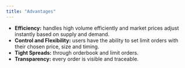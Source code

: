```yaml
---
title: "Advantages"
---
```


- **Efficiency:** handles high volume efficiently and market prices adjust instantly based on supply and demand.
- **Control and Flexibility:** users have the ability to set limit orders with their chosen price, size and timing.
- **Tight Spreads:** through orderbook and limit orders.
- **Transparency:** every order is visible and traceable.
